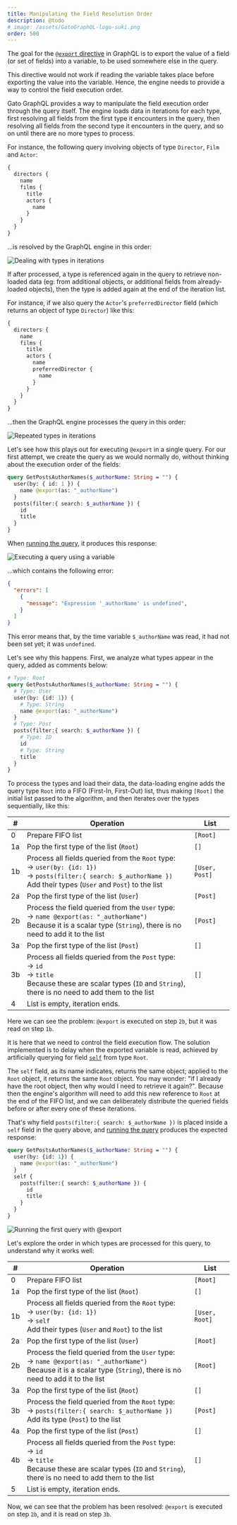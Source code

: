 ```yaml
---
title: Manipulating the Field Resolution Order
description: @todo
# image: /assets/GatoGraphQL-logo-suki.png
order: 500
---
```


The goal for the [`@export` directive](/docs/operational/export) in GraphQL is to export the value of a field (or set of fields) into a variable, to be used somewhere else in the query. 

This directive would not work if reading the variable takes place before exporting the value into the variable. Hence, the engine needs to provide a way to control the field execution order. 

Gato GraphQL provides a way to manipulate the field execution order through the query itself. The engine loads data in iterations for each type, first resolving all fields from the first type it encounters in the query, then resolving all fields from the second type it encounters in the query, and so on until there are no more types to process. 

For instance, the following query involving objects of type `Director`, `Film` and `Actor`:

```graphql
{
  directors {
    name
    films {
      title
      actors {
        name
      }
    }
  }
}
```

...is resolved by the GraphQL engine in this order:

![Dealing with types in iterations](/images/dataloading-engine-type-iterations.png "Dealing with types in iterations")

If after processed, a type is referenced again in the query to retrieve non-loaded data (eg: from additional objects, or additional fields from already-loaded objects), then the type is added again at the end of the iteration list.

For instance, if we also query the `Actor`'s `preferredDirector` field (which returns an object of type `Director`) like this:

```graphql
{
  directors {
    name
    films {
      title
      actors {
        name
        preferredDirector {
          name
        }
      }
    }
  }
}
```

...then the GraphQL engine processes the query in this order:

![Repeated types in iterations](/images/dataloading-engine-repeated-type-iterations.png "Repeated types in iterations")

Let's see how this plays out for executing `@export` in a single query. For our first attempt, we create the query as we would normally do, without thinking about the execution order of the fields:

```graphql
query GetPostsAuthorNames($_authorName: String = "") {
  user(by: { id: 1 }) {
    name @export(as: "_authorName")
  }
  posts(filter:{ search: $_authorName }) {
    id
    title
  }
}
```

When [running the query](https://newapi.getpop.org/graphiql/?query=query%20GetPostsAuthorNames(%24_authorName%3A%20String%20%3D%20%22%22)%20%7B%0A%20%20user(by:{id%3A%201})%20%7B%0A%20%20%20%20name%20%40export(as%3A%20%22_authorName%22)%0A%20%20%7D%0A%20%20posts(filter:{search%3A%20%24_authorName})%20%7B%0A%20%20%20%20id%0A%20%20%20%20title%0A%20%20%7D%0A%7D&operationName=GetPostsAuthorNames), it produces this response:

![Executing a query using a variable](/images/third-query.png)

...which contains the following error:

```json
{
  "errors": [
    {
      "message": "Expression '_authorName' is undefined",
    }
  ]
}
```

This error means that, by the time variable `$_authorName` was read, it had not been set yet; it was `undefined`.

Let's see why this happens. First, we analyze what types appear in the query, added as comments below:

```graphql
# Type: Root
query GetPostsAuthorNames($_authorName: String = "") {
  # Type: User
  user(by: {id: 1}) {
    # Type: String
    name @export(as: "_authorName")
  }
  # Type: Post
  posts(filter:{ search: $_authorName }) {
    # Type: ID
    id
    # Type: String
    title
  }
}
```

To process the types and load their data, the data-loading engine adds the query type `Root` into a FIFO (First-In, First-Out) list, thus making `[Root]` the initial list passed to the algorithm, and then iterates over the types sequentially, like this:

<table class="table">
<thead>
<tr>
<th>#</th><th>Operation</th><th>List</th>
</tr>
</thead>
<tbody>
<tr><td>0</td><td>Prepare FIFO list</td><td><code>[Root]</code></td></tr>
<tr><td>1a</td><td>Pop the first type of the list (<code>Root</code>)</td><td><code>[]</code></td></tr>
<tr><td>1b</td><td>Process all fields queried from the <code>Root</code> type:<br/>→ <code>user(by: {id: 1})</code><br/>→ <code>posts(filter:{ search: $_authorName })</code><br/>Add their types (<code>User</code> and <code>Post</code>) to the list</td><td><code>[User, Post]</code></td></tr>
<tr><td>2a</td><td>Pop the first type of the list (<code>User</code>)</td><td><code>[Post]</code></td></tr>
<tr><td>2b</td><td>Process the field queried from the <code>User</code> type:<br/>→ <code>name @export(as: "_authorName")</code><br/>Because it is a scalar type (<code>String</code>), there is no need to add it to the list</td><td><code>[Post]</code></td></tr>
<tr><td>3a</td><td>Pop the first type of the list (<code>Post</code>)</td><td><code>[]</code></td></tr>
<tr><td>3b</td><td>Process all fields queried from the <code>Post</code> type:<br/>→ <code>id</code><br/>→ <code>title</code><br/>Because these are scalar types (<code>ID</code> and <code>String</code>), there is no need to add them to the list</td><td><code>[]</code></td></tr>
<tr><td>4</td><td>List is empty, iteration ends.</td><td>&nbsp;</td></tr>
</tbody>
</table>

Here we can see the problem: `@export` is executed on step `2b`, but it was read on step `1b`. 

It is here that we need to control the field execution flow. The solution implemented is to delay when the exported variable is read, achieved by artificially querying for field [`self`](https://github.com/getpop/component-model/blob/57a27af3841da284ea59c6f7ff3a9b4c0befa472/src/FieldResolvers/CoreFieldResolver.php) from type `Root`.

The `self` field, as its name indicates, returns the same object; applied to the `Root` object, it returns the same `Root` object. You may wonder: "if I already have the root object, then why would I need to retrieve it again?". Because then the engine's algorithm will need to add this new reference to `Root` at the end of the FIFO list, and we can deliberately distribute the queried fields before or after every one of these iterations.

That's why field `posts(filter:{ search: $_authorName })` is placed inside a `self` field in the query above, and [running the query](https://newapi.getpop.org/graphiql/?query=query%20GetPostsAuthorNames(%24_authorName%3A%20String%20%3D%20%22%22)%20%7B%0A%20%20user(by:{id%3A%201})%20%7B%0A%20%20%20%20name%20%40export(as%3A%20%22_authorName%22)%0A%20%20%7D%0A%20%20self%20%7B%0A%20%20%20%20posts(filter:{search%3A%20%24_authorName})%20%7B%0A%20%20%20%20%20%20id%0A%20%20%20%20%20%20title%0A%20%20%20%20%7D%0A%20%20%7D%0A%7D&operationName=GetPostsAuthorNames) produces the expected response:

```graphql
query GetPostsAuthorNames($_authorName: String = "") {
  user(by: {id: 1}) {
    name @export(as: "_authorName")
  }
  self {
    posts(filter:{ search: $_authorName }) {
      id
      title
    }
  }
}
```

![Running the first query with `@export`](/images/first-query.png)

Let's explore the order in which types are processed for this query, to understand why it works well:

<table class="table">
<thead>
<tr>
<th>#</th><th>Operation</th><th>List</th>
</tr>
</thead>
<tbody>
<tr><td>0</td><td>Prepare FIFO list</td><td><code>[Root]</code></td></tr>
<tr><td>1a</td><td>Pop the first type of the list (<code>Root</code>)</td><td><code>[]</code></td></tr>
<tr><td>1b</td><td>Process all fields queried from the <code>Root</code> type:<br/>→ <code>user(by: {id: 1})</code><br/>→ <code>self</code><br/>Add their types (<code>User</code> and <code>Root</code>) to the list</td><td><code>[User, Root]</code></td></tr>
<tr><td>2a</td><td>Pop the first type of the list (<code>User</code>)</td><td><code>[Root]</code></td></tr>
<tr><td>2b</td><td>Process the field queried from the <code>User</code> type:<br/>→ <code>name @export(as: "_authorName")</code><br/>Because it is a scalar type (<code>String</code>), there is no need to add it to the list</td><td><code>[Root]</code></td></tr>
<tr><td>3a</td><td>Pop the first type of the list (<code>Root</code>)</td><td><code>[]</code></td></tr>
<tr><td>3b</td><td>Process the field queried from the <code>Root</code> type:<br/>→ <code>posts(filter:{ search: $_authorName })</code><br/>Add its type (<code>Post</code>) to the list</td><td><code>[Post]</code></td></tr>
<tr><td>4a</td><td>Pop the first type of the list (<code>Post</code>)</td><td><code>[]</code></td></tr>
<tr><td>4b</td><td>Process all fields queried from the <code>Post</code> type:<br/>→ <code>id</code><br/>→  <code>title</code><br/>Because these are scalar types (<code>ID</code> and <code>String</code>), there is no need to add them to the list</td><td><code>[]</code></td></tr>
<tr><td>5</td><td>List is empty, iteration ends.</td><td>&nbsp;</td></tr>
</tbody>
</table>

Now, we can see that the problem has been resolved: `@export` is executed on step `2b`, and it is read on step `3b`.